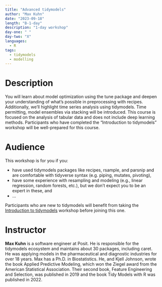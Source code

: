 ```yaml
---
title: "Advanced tidymodels"
author: "Max Kuhn"
date: "2023-09-18"
length: "B-1-day"
description: "1-day workshop"
day-one: " "
day-two: "X"
languages:
  - R
tags:
  - tidymodels
  - modelling
---
```


# Description

You will learn about model optimization using the tune package and deepen your understanding of what's possible in preprocessing with recipes.
Additionally, we'll highlight time series analysis using tidymodels.
Time permitting, model ensembles via stacking will be introduced.
This course is focused on the analysis of tabular data and does not include deep learning methods.
Participants who have completed the "Introduction to tidymodels" workshop will be well-prepared for this course.

# Audience

This workshop is for you if you:

-   have used tidymodels packages like recipes, rsample, and parsnip and are comfortable with tidyverse syntax (e.g. piping, mutates, pivoting),
-   have some experience with resampling and modeling (e.g., linear regression, random forests, etc.), but we don't expect you to be an expert in these, and
-   ...

Participants who are new to tidymodels will benefit from taking the [Introduction to tidymodels](/tidymodels-intro/) workshop before joining this one.

# Instructor

**Max Kuhn** is a software engineer at Posit.
He is responsible for the tidymodels ecosystem and maintains about 30 packages, including caret.
He was applying models in the pharmaceutical and diagnostic industries for over 18 years.
Max has a Ph.D. in Biostatistics.
He, and Kjell Johnson, wrote the book Applied Predictive Modeling, which won the Ziegel award from the American Statistical Association.
Their second book, Feature Engineering and Selection, was published in 2019 and the book Tidy Models with R was published in 2022.
